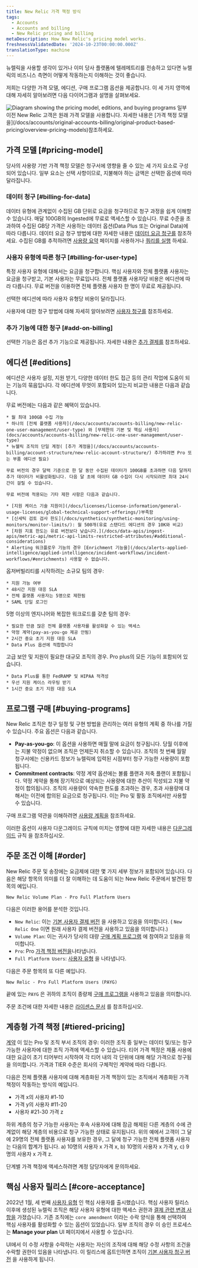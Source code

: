```yaml
---
title: New Relic 가격 책정 방식
tags:
  - Accounts
  - Accounts and billing
  - New Relic pricing and billing
metaDescription: How New Relic's pricing model works.
freshnessValidatedDate: '2024-10-23T00:00:00.000Z'
translationType: machine
---
```


뉴렐릭을 사용할 생각이 있거나 이미 당사 플랫폼에 텔레메트리를 전송하고 있다면 뉴렐릭의 비즈니스 측면이 어떻게 작동하는지 이해하는 것이 좋습니다.

저희는 다양한 가격 모델, 에디션, 구매 프로그램 옵션을 제공합니다. 이 세 가지 영역에 대해 자세히 알아보려면 다음 다이어그램과 설명을 살펴보세요.

<img title="Diagram showing the pricing model, editions, and buying programs" alt="Diagram showing the pricing model, editions, and buying programs" src="/images/accounts_diagram_pricing-diagram.webp" />

<Callout variant="tip">
  일부 이전 New Relic 고객은 원래 가격 모델을 사용합니다. 자세한 내용은 [가격 책정 모델을](/docs/accounts/original-accounts-billing/original-product-based-pricing/overview-pricing-models)참조하세요.
</Callout>

## 가격 모델 [#pricing-model]

당사의 사용량 기반 가격 책정 모델은 청구서에 영향을 줄 수 있는 세 가지 요소로 구성되어 있습니다. 일부 요소는 선택 사항이므로, 지불해야 하는 금액은 선택한 옵션에 따라 달라집니다.

### 데이터 청구 [#billing-for-data]

데이터 유형에 관계없이 수집된 GB 단위로 요금을 청구하므로 청구 과정을 쉽게 이해할 수 있습니다. 매달 100GB의 Ingested에 무료로 액세스할 수 있습니다. 무료 수준을 초과하여 수집된 GB당 가격은 사용하는 데이터 옵션(Data Plus 또는 Original Data)에 따라 다릅니다. 데이터 요금 청구 방법에 대한 자세한 내용은 [데이터 요금 청구를](/docs/accounts/accounts-billing/new-relic-one-pricing-billing/data-ingest-billing) 참조하세요. 수집된 GB를 추적하려면 [사용량 요약](/docs/accounts/accounts-billing/new-relic-one-pricing-billing/usage-ui) 페이지를 사용하거나 [쿼리를 실행](/docs/accounts/accounts-billing/new-relic-one-pricing-billing/usage-queries-alerts) 하세요.

### 사용자 유형에 따른 청구 [#billing-for-user-type]

특정 사용자 유형에 대해서는 요금을 청구합니다. 핵심 사용자와 전체 플랫폼 사용자는 요금을 청구받고, 기본 사용자는 무료입니다. 전체 플랫폼 사용자당 비용은 에디션에 따라 다릅니다. 무료 버전을 이용하면 전체 플랫폼 사용자 한 명이 무료로 제공됩니다.

<Callout variant="tip">
  선택한 에디션에 따라 사용자 유형당 비용이 달라집니다.
</Callout>

사용자에 대한 청구 방법에 대해 자세히 알아보려면 [사용자 청구를](/docs/accounts/accounts-billing/new-relic-one-pricing-billing/user-count-billing) 참조하세요.

### 추가 기능에 대한 청구 [#add-on-billing]

선택한 기능은 옵션 추가 기능으로 제공됩니다. 자세한 내용은 [추가 결제를](/docs/accounts/accounts-billing/new-relic-one-pricing-billing/add-on-billing) 참조하세요.

## 에디션 [#editions]

에디션은 사용자 설정, 지원 받기, 다양한 데이터 한도 접근 등의 관리 작업에 도움이 되는 기능의 묶음입니다. 각 에디션에 무엇이 포함되어 있는지 비교한 내용은 다음과 같습니다.

<CollapserGroup>
  <Collapser id="free-edition" title="무료">
    무료 버전에는 다음과 같은 혜택이 있습니다.

    * 월 최대 100GB 수집 가능
    * 하나의 [전체 플랫폼 사용자](/docs/accounts/accounts-billing/new-relic-one-user-management/user-type) 와 [무제한의 기본 및 핵심 사용자](docs/accounts/accounts-billing/new-relic-one-user-management/user-type)
    * 뉴웰릭 조직의 단일 계정( [추가 계정을](/docs/accounts/accounts-billing/account-structure/new-relic-account-structure/) 추가하려면 Pro 또는 부품 에디션 필요)

    무료 버전의 경우 달력 기준으로 한 달 동안 수집된 데이터가 100GB를 초과하면 다음 달까지 추가 데이터가 비활성화됩니다. 다음 달 초에 데이터 GB 수집이 다시 시작되려면 최대 24시간이 걸릴 수 있습니다.

    무료 버전에 적용되는 기타 제한 사항은 다음과 같습니다.

    * [지원 케이스 기술 지원이](/docs/licenses/license-information/general-usage-licenses/global-technical-support-offerings/)부족함
    * [신세틱 검토 검사 한도](/docs/synthetics/synthetic-monitoring/using-monitors/monitor-limits/): 월 500개(유료 스탠다드 에디션의 경우 10K와 비교)
    * [차원 지표 한도는 유료 버전보다 낮습니다.](/docs/data-apis/ingest-apis/metric-api/metric-api-limits-restricted-attributes/#additional-considerations)
    * Alerting 워크플로우 기능의 경우 [Enrichment 기능을](/docs/alerts-applied-intelligence/applied-intelligence/incident-workflows/incident-workflows/#enrichments) 사용할 수 없습니다.
  </Collapser>

  <Collapser id="standard-edition" title="기준">
    옵저버빌리티를 시작하려는 소규모 팀의 경우:

    * 지원 가능 여부
    * 48시간 지원 대응 SLA
    * 전체 플랫폼 사용자는 5명으로 제한됨
    * SAML 단일 로그인
  </Collapser>

  <Collapser id="pro-edition" title="찬성">
    5명 이상의 엔지니어와 복잡한 워크로드를 갖춘 팀의 경우:

    * 필요한 만큼 많은 전체 플랫폼 사용자를 활성화할 수 있는 액세스
    * 약정 계약(pay-as-you-go 제공 안됨)
    * 2시간 중요 초기 지원 대응 SLA
    * Data Plus 옵션에 적합합니다
  </Collapser>

  <Collapser id="enterprise-edition" title="기업">
    고급 보안 및 지원이 필요한 대규모 조직의 경우. Pro plus의 모든 기능이 포함되어 있습니다.

    * Data Plus를 통한 FedRAMP 및 HIPAA 적격성
    * 우선 지원 케이스 라우팅 받기
    * 1시간 중요 초기 지원 대응 SLA
  </Collapser>
</CollapserGroup>

## 프로그램 구매 [#buying-programs]

New Relic 조직은 청구 일정 및 구현 방법을 관리하는 여러 유형의 계획 중 하나를 가질 수 있습니다. 주요 옵션은 다음과 같습니다.

* <DNT>**Pay-as-you-go**</DNT>: 이 옵션을 사용하면 매월 말에 요금이 청구됩니다. 당월 이후에는 지불 약정이 없으며 조직은 언제든지 취소할 수 있습니다. 조직의 첫 번째 월말 청구서에는 신용카드 정보가 뉴렐릭에 입력된 시점부터 청구 가능한 사용량이 포함됩니다.
* <DNT>**Commitment contracts**</DNT>: 약정 계약 옵션에는 볼륨 플랜과 저축 플랜이 포함됩니다. 약정 계약을 통해 장기적으로 예상되는 사용량에 대한 추산이 작성되고 지불 약정이 합의됩니다. 조직의 사용량이 약속한 한도를 초과하는 경우, 초과 사용량에 대해서는 이전에 합의된 요금으로 청구됩니다. 이는 Pro 및 활동 조직에서만 사용할 수 있습니다.

구매 프로그램 약관을 이해하려면 [사용량 계획을](/docs/licenses/license-information/usage-plans/new-relic-usage-plan) 참조하세요.

이러한 옵션이 사용자 다운그레이드 규칙에 미치는 영향에 대한 자세한 내용은 [다운그레이드](/docs/accounts/accounts-billing/new-relic-one-pricing-billing/user-count-billing#user-downgrade-rules) 규칙 을 참조하십시오.

## 주문 조건 이해 [#order]

New Relic 주문 및 송장에는 요금제에 대한 몇 가지 세부 정보가 포함되어 있습니다. 다음은 해당 항목의 의미를 더 잘 이해하는 데 도움이 되는 New Relic 주문에서 발견된 항목의 예입니다.

```
New Relic Volume Plan - Pro Full Platform Users
```

다음은 이러한 용어를 분석한 것입니다.

* `New Relic`: 이는 [기본 사용자 결제 버전](/docs/accounts/accounts-billing/new-relic-one-pricing-billing/user-count-billing/#pricing-versions) 을 사용하고 있음을 의미합니다. ( `New Relic One` 이면 원래 사용자 결제 버전을 사용하고 있음을 의미합니다.)
* `Volume Plan`: 이는 귀사가 당사의 대량 [구매 계획 프로그램](#buying-programs) 에 참여하고 있음을 의미합니다.
* `Pro`: Pro [가격 책정 버전을](#editions)나타냅니다.
* `Full Platform Users`: [사용자 유형](/docs/accounts/accounts-billing/new-relic-one-user-management/user-type) 을 나타냅니다.

다음은 주문 항목의 또 다른 예입니다.

```
New Relic - Pro Full Platform Users (PAYG)
```

끝에 있는 `PAYG` 은 귀하의 조직이 종량제 [구매 프로그램을](#usage-plans) 사용하고 있음을 의미합니다.

주문 조건에 대한 자세한 내용은 [라이센스 문서](/docs/licenses/license-information/usage-plans/new-relic-one-usage-plan-descriptions) 를 참조하십시오.

## 계층형 가격 책정 [#tiered-pricing]

[계약](#buying-programs) 이 있는 Pro 및 조직 부서 조직의 경우: 이러한 조직 중 일부는 데이터 및/또는 청구 가능한 사용자에 대한 조직 가격에 액세스할 수 있습니다. 티어 가격 책정은 제품 사용에 대한 요금이 초기 티어부터 시작하여 각 티어 내의 각 단위에 대해 해당 가격으로 청구됨을 의미합니다. 가격과 TIER 수준은 회사의 구체적인 계약에 따라 다릅니다.

다음은 전체 플랫폼 사용자에 대해 계층화된 가격 책정이 있는 조직에서 계층화된 가격 책정이 작동하는 방식의 예입니다.

* 가격 x의 사용자 #1-10
* 가격 y의 사용자 #11-20
* 사용자 #21-30 가격 z

하위 계층의 청구 가능한 사용자는 후속 사용자에 대해 잠금 해제된 다른 계층의 수에 관계없이 해당 계층의 비용으로 청구 가능한 상태로 유지됩니다. 위의 예에서 고객이 그 달에 29명의 전체 플랫폼 사용자를 보유한 경우, 그 달에 청구 가능한 전체 플랫폼 사용자는 다음의 합계가 됩니다. a) 10명의 사용자 x 가격 x, b) 10명의 사용자 x 가격 y, c) 9명의 사용자 x 가격 z.

단계별 가격 책정에 액세스하려면 계정 담당자에게 문의하세요.

## 핵심 사용자 릴리스 [#core-acceptance]

2022년 1월, 세 번째 [사용자 유형](/docs/accounts/accounts-billing/new-relic-one-user-management/user-type) 인 핵심 사용자를 출시했습니다. 핵심 사용자 릴리스 이후에 생성된 뉴렐릭 조직은 해당 사용자 유형에 대한 액세스 권한과 [결제 관련 변경 사항을](/docs/accounts/accounts-billing/new-relic-one-pricing-billing/user-count-billing/#pricing-versions) 가졌습니다. 기존 조직에는 `core amendment` 이라는 수락 양식을 통해 선택하여 핵심 사용자를 활성화할 수 있는 옵션이 있었습니다. 일부 조직의 경우 이 승인 프로세스는 <DNT>**Manage your plan**</DNT> UI 페이지에서 사용할 수 있습니다.

UI에서 이 수정 사항을 수락하는 사용자는 자신의 조직에 대해 해당 수정 사항의 조건을 수락할 권한이 있음을 나타냅니다. 이 릴리스에 옵트인하면 조직이 [기본 사용자 청구 버전](/docs/accounts/accounts-billing/new-relic-one-pricing-billing/user-count-billing/#pricing-versions) 을 사용하게 됩니다.